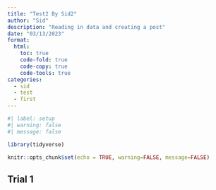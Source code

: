 ```yaml
---
title: "Test2 By Sid2"
author: "Sid"
description: "Reading in data and creating a post"
date: "03/13/2023"
format:
  html:
    toc: true
    code-fold: true
    code-copy: true
    code-tools: true
categories:
  - sid
  - test
  - first
---
```


```r
#| label: setup
#| warning: false
#| message: false

library(tidyverse)

knitr::opts_chunk$set(echo = TRUE, warning=FALSE, message=FALSE)
```

## Trial 1
